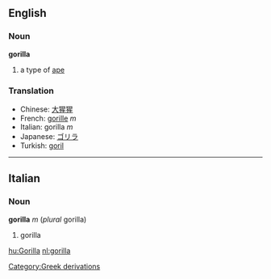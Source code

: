 ==English==
===Noun===
'''gorilla'''

#a type of [[ape]]

===Translation===
*Chinese: [[大猩猩]]
*French: [[gorille]] ''m''
*Italian: gorilla ''m''
*Japanese: [[ゴリラ]]
*Turkish: [[goril]]

----

==Italian==
===Noun===
'''gorilla''' ''m'' (''plural'' gorilla)

# gorilla

[[hu:Gorilla]]
[[nl:gorilla]]
[[Category:Greek derivations]]